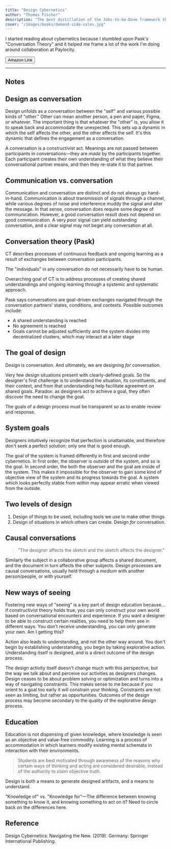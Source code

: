 ```yaml
---
title: "Design Cybernetics"
author: "Thomas Fischer"
description: "The best distillation of the Jobs-to-be-Done framework that I've read."
cover: "/images/books/demand-side-sales.jpg"
---
```


<p className="large">
  I started reading about cybernetics because I stumbled upon Pask's
  "Conversation Theory" and it helped me frame a lot of the work I'm doing
  around collaboration at Paylocity.
</p>

<Button className="w-max" href="https://www.amazon.com/dp/3030185567">
  <Icon icon="external" className="w-5 mr-2" />
  Amazon Link
</Button>

---

## Notes

## Design as conversation

Design unfolds as a conversation between the "self" and various possible kinds of "other." Other can mean another person, a pen and paper, Figma, or whatever. The important thing is that whatever the "other" is, you allow it to speak back and accommodate the unexpected. This sets up a dynamic in which the self affects the other, and the other affects the self. It's this dynamic that defines the engagement as a conversation.

A conversation is a constructivist act. Meanings are not passed between participants in conversations—they are _made_ by the participants together. Each participant creates their own understanding of what they believe their conversational partner means, and then they re-state it to that partner.

## Communication vs. conversation

Communication and conversation are distinct and do not always go hand-in-hand. Communication is about transmission of signals through a channel, while various degrees of noise and interference muddy the signal and alter the message. In that sense, conversation does require some degree of communication. However, a good conversation result does not depend on good communication. A very poor signal can yield outstanding conversation, and a clear signal may not beget any conversation at all.

## Conversation theory (Pask)

CT describes processes of continuous feedback and ongoing learning as a result of exchanges between conversation participants.

The "individuals" in any conversation do not necessarily have to be human.

Overarching goal of CT is to address processes of creating shared understandings and ongoing learning through a systemic and systematic approach.

Pask says conversations are goal-driven exchanges navigated through the conversation partners' states, conditions, and contexts. Possible outcomes include:

- A shared understanding is reached
- No agreement is reached
- Goals cannot be adjusted sufficiently and the system divides into decentralized clusters, which may interact at a later stage

## The goal of design

Design is conversation. And ultimately, we are designing _for_ conversation.

Very few design situations present with clearly-defined goals. So the designer's first challenge is to understand the situation, its constituents, and their context, and from that understanding help facilitate agreement on shared goals. Paradox: as designers act to achieve a goal, they often discover the need to change the goal.

The goals of a design process must be transparent so as to enable review and response.

## System goals

Designers intuitively recognize that perfection is unattainable, and therefore don't seek a perfect solution; only one that is good enough.

The goal of the system is framed differently in first and second order cybernetics. In first order, the observer is outside of the system, and so is the goal. In second order, the both the observer and the goal are inside of the system. This makes it impossible for the observer to gain some kind of objective view of the system and its progress towards the goal. A system which looks perfectly stable from within may appear erratic when viewed from the outside.

## Two levels of design

1. Design of things to be used, including tools we use to make other things
2. Design of situations in which others can create. Design _for_ conversation.

## Causal conversations

> "The designer affects the sketch and the sketch affects the designer."

Similarly the subject in a collaborative group affects a shared document, and the document in turn affects the other subjects. Design processes are causal conversations, usually held through a _medium_ with another person/people, or with yourself.

## New ways of seeing

Fostering new ways of "seeing" is a key part of design education because... if constructivist theory holds true, you can only construct your own world based on conversational encounters and experience. If you want a designer to be able to construct certain realities, you need to help them see in different ways. You don't receive understanding, you can only generate your own. Am I getting this?

Action also leads to understanding, and not the other way around. You don't begin by establishing understanding, you begin by taking explorative action. Understanding itself is designed, and is a direct outcome of the design process.

The design activity itself doesn't change much with this perspective, but the way we talk about and perceive our activities as designers changes. Design ceases to be about problem solving or optimization and turns into a way of navigating constraints. This makes sense to me because if you orient to a goal too early it will constrain your thinking. Constraints are not seen as limiting, but rather as opportunities. Outcomes of the design process may become secondary to the quality of the explorative design process.

## Education

Education is not dispensing of given knowledge, where knowledge is seen as an objective and value-free commodity. Learning is a process of accommodation in which learners modify existing mental schemata in interaction with their environments.

> Students are best motivated through awareness of the reasons why certain ways of thinking and acting are considered desirable, instead of the authority to claim objective truth.

Design is both a means to generate designed artifacts, and a means to understand.

"Knowledge of" vs. "Knowledge for"—The difference between knowing something to know it, and knowing something to act on it? Need to circle back on the differences here.

<HrSection />

## Reference

Design Cybernetics: Navigating the New. (2019). Germany: Springer International Publishing.
